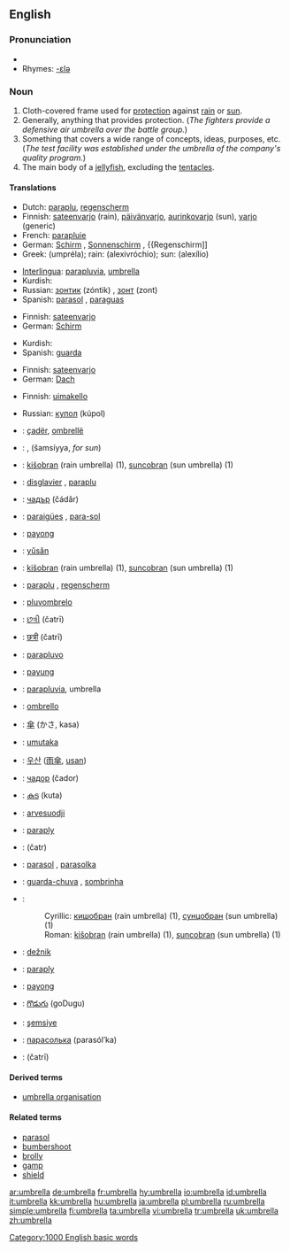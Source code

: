 {{wikipedia}}
==English==

===Pronunciation===
*{{audio|en-us-umbrella.ogg|Audio (US)}}
*Rhymes: [[Rhymes:English:-ɛlə|-ɛlə]]

===Noun===
{{en-noun}}

# Cloth-covered frame used for [[protection]] against [[rain]] or [[sun]].
# Generally, anything that provides protection. (''The fighters provide a defensive air umbrella over the battle group.'')
# Something that covers a wide range of concepts, ideas, purposes, etc. (''The test facility was established under the umbrella of the company's quality program.'')
# The main body of a [[jellyfish]], excluding the [[tentacle]]s.

====Translations====
{{trans-top|Cloth-covered frame used for protection against rain or sun}}
*Dutch: [[paraplu]], [[regenscherm]]
*Finnish: [[sateenvarjo]] (rain), [[päivänvarjo]], [[aurinkovarjo]] (sun), [[varjo]] (generic)
*French: [[parapluie]] {{m}}
*German: [[Schirm]] {{m}}, [[Sonnenschirm]] {{m}}, {{Regenschirm]] {{f}}
*Greek: {{t|el|ομπρέλα|f|}} (umpréla); rain:{{t|el|αλεξιβρόχιο|n|}} (alexivróchio); sun: {{t|el|αλεξήλιο|n|}} (alexílio)
{{trans-mid}}
*[[Interlingua]]: [[parapluvia]], [[umbrella]]
*Kurdish: {{KUchar|[[چه‌تر]]}}
*Russian: [[зонтик]] (zóntik) {{m}}, [[зонт]] (zont) {{m}}
*Spanish: [[parasol]] {{m}}, [[paraguas]] {{m}}
{{trans-bottom}}

{{trans-top|Generally, anything that provides protection. (''The fighters provide a defensive air umbrella over the battle group.'')}}
*Finnish: [[sateenvarjo]]
*German: [[Schirm]] {{m}}
{{trans-mid}}
*Kurdish: {{KUchar|[[که‌پر]]}}
*Spanish: [[guarda]] {{f}}
{{trans-bottom}}

{{trans-top|Something that covers a wide range of concepts, ideas, purposes, etc. (''The test facility was established under the umbrella of the company's quality program.'')}}
*Finnish: [[sateenvarjo]]
*German: [[Dach]] {{n}}
{{trans-mid}}
{{trans-bottom}}

{{trans-top|The main body of a jellyfish, excluding the tentacles}}
*Finnish: [[uimakello]]
{{trans-mid}}
*Russian: [[купол]] (kúpol) {{m}}
{{trans-bottom}}

{{checktrans}}
{{trans-top|translations to be checked}}
*{{ttbc|Albanian}}: [[çadër]], [[ombrellë]]
*{{ttbc|Arabic}}: {{ARchar|[[مظلة]]}} {{Unicode|(maʐálla, ''for rain'')}} {{f}}, {{ARchar|[[شمسية|شّمسيّة]]}} (šamsíyya, ''for sun'') {{f}}
*{{ttbc|Bosnian}}: [[kišobran]] (rain umbrella) {{m}} (1), [[suncobran]] (sun umbrella) {{m}} (1)
*{{ttbc|Breton}}: [[disglavier]] {{m}}, [[paraplu]] {{m}}
*{{ttbc|Bulgarian}}: [[чадър]] (čádǎr) {{m}}
*{{ttbc|Catalan}}: [[paraigües]] {{m}}, [[para-sol]] {{m}}
*{{ttbc|Cebuano}}: [[payong]]
*{{ttbc|Chinese}}: [[yǔsǎn]] {{zh-ts|[[雨傘]]|[[雨伞]]}}
*{{ttbc|Croatian}}: [[kišobran]] (rain umbrella) {{m}} (1), [[suncobran]] (sun umbrella) {{m}} (1)
*{{ttbc|Dutch}}: [[paraplu]] {{m}}, [[regenscherm]] {{n}}
*{{ttbc|Esperanto}}: [[pluvombrelo]]
*{{ttbc|Gujarati}}: [[છત્રી]] (čatrī) {{f}}
*{{ttbc|Hindi}}: [[छत्री]] (čatrī) {{f}}
*{{ttbc|Ido}}: [[parapluvo]]
*{{ttbc|Indonesian}}: [[payung]]
*{{ttbc|Interlingua}}: [[parapluvia]], umbrella
*{{ttbc|Italian}}: [[ombrello]] {{m}}
*{{ttbc|Japanese}}: [[傘]] (かさ, kasa)
{{trans-mid}}
*{{ttbc|Kinyarwanda}}: [[umutaka]]
*{{ttbc|Korean}}: [[우산]] ([[雨傘]], [[usan]])
*{{ttbc|Macedonian}}: [[чадор]] (čador) {{m}}
*{{ttbc|Malayalam}}: [[കുട]] (kuta)
*{{ttbc|Northern Sami}}: [[arvesuodji]]
*{{ttbc|Norwegian}}: [[paraply]] {{c}}
*{{ttbc|Persian}}: {{FAchar|[[چتر]]}} (čatr)
*{{ttbc|Polish}}: [[parasol]] {{m}}, [[parasolka]] {{f}}
*{{ttbc|Portuguese}}: [[guarda-chuva]] {{m}}, [[sombrinha]] {{f}}
*{{ttbc|Serbian}}:
*:Cyrillic: [[кишобран]] (rain umbrella) {{m}} (1), [[сунцобран]] (sun umbrella) {{m}} (1)
*:Roman: [[kišobran]] (rain umbrella) {{m}} (1), [[suncobran]] (sun umbrella) {{m}} (1)
*{{ttbc|Slovene}}: [[dežnik]] {{m}}
*{{ttbc|Swedish}}: [[paraply]] {{n}}
*{{ttbc|Tagalog}}: [[payong]]
*{{ttbc|Telugu}}: [[గొడుగు]] (goDugu)
*{{ttbc|Turkish}}: [[şemsiye]]
*{{ttbc|Ukrainian}}: [[парасолька]] (parasól’ka) {{f}}
*{{ttbc|Urdu}}: {{URchar|[[چھتری]]}} (čatrī) {{f}}
{{trans-bottom}}

====Derived terms====
*[[umbrella organisation]]

====Related terms====
*[[parasol]]
*[[bumbershoot]]
*[[brolly]]
*[[gamp]]
*[[shield]]

[[Category:1000 English basic words]]

[[ar:umbrella]]
[[de:umbrella]]
[[fr:umbrella]]
[[hy:umbrella]]
[[io:umbrella]]
[[id:umbrella]]
[[it:umbrella]]
[[kk:umbrella]]
[[hu:umbrella]]
[[ja:umbrella]]
[[pl:umbrella]]
[[ru:umbrella]]
[[simple:umbrella]]
[[fi:umbrella]]
[[ta:umbrella]]
[[vi:umbrella]]
[[tr:umbrella]]
[[uk:umbrella]]
[[zh:umbrella]]